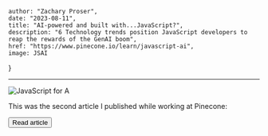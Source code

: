 
    author: "Zachary Proser", 
    date: "2023-08-11",
    title: "AI-powered and built with...JavaScript?", 
    description: "6 Technology trends position JavaScript developers to reap the rewards of the GenAI boom",
    href: "https://www.pinecone.io/learn/javascript-ai",
    image: JSAI
}


--- 


<Image src={meta.image} alt="JavaScript for A"/>

This was the second article I published while working at Pinecone: 

<Button href={meta.href}>Read article</Button>


